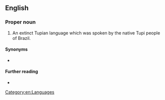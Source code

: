 ==English==

===Proper noun===
{{en-proper noun|head=[[classical|Classical]] [[Tupi]]}}

# An extinct Tupian language which was spoken by the native Tupi people of Brazil.

====Synonyms====
* {{l|en|Old Tupi}}

====Further reading====
* {{pedialite|Old Tupi language}}

[[Category:en:Languages]]